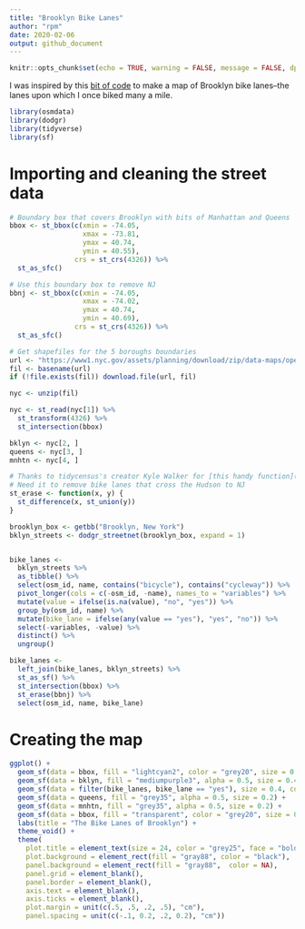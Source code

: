 ```yaml
---
title: "Brooklyn Bike Lanes"
author: "rpm"
date: 2020-02-06
output: github_document
---
```


```r
knitr::opts_chunk$set(echo = TRUE, warning = FALSE, message = FALSE, dpi = 340)
```

I was inspired by this [bit of code](https://github.com/deanmarchiori/culburra/blob/master/culburra.Rmd) to make a map of Brooklyn bike lanes--the lanes upon which I once biked many a mile.

```r
library(osmdata)
library(dodgr)
library(tidyverse)
library(sf)
```

# Importing and cleaning the street data

```r
# Boundary box that covers Brooklyn with bits of Manhattan and Queens
bbox <- st_bbox(c(xmin = -74.05, 
                  xmax = -73.81, 
                  ymax = 40.74,
                  ymin = 40.55), 
                crs = st_crs(4326)) %>% 
  st_as_sfc()

# Use this boundary box to remove NJ
bbnj <- st_bbox(c(xmin = -74.05, 
                  xmax = -74.02, 
                  ymax = 40.74,
                  ymin = 40.69), 
                crs = st_crs(4326)) %>% 
  st_as_sfc()

# Get shapefiles for the 5 boroughs boundaries
url <- "https://www1.nyc.gov/assets/planning/download/zip/data-maps/open-data/nybb_19d.zip"
fil <- basename(url)
if (!file.exists(fil)) download.file(url, fil)

nyc <- unzip(fil)

nyc <- st_read(nyc[1]) %>% 
  st_transform(4326) %>% 
  st_intersection(bbox)

bklyn <- nyc[2, ]
queens <- nyc[3, ]
mnhtn <- nyc[4, ]

# Thanks to tidycensus's creator Kyle Walker for [this handy function](https://walkerke.github.io/tidycensus/articles/spatial-data.html)
# Need it to remove bike lanes that cross the Hudson to NJ
st_erase <- function(x, y) {
  st_difference(x, st_union(y))
}

brooklyn_box <- getbb("Brooklyn, New York")
bklyn_streets <- dodgr_streetnet(brooklyn_box, expand = 1)


bike_lanes <- 
  bklyn_streets %>% 
  as_tibble() %>% 
  select(osm_id, name, contains("bicycle"), contains("cycleway")) %>% 
  pivot_longer(cols = c(-osm_id, -name), names_to = "variables") %>% 
  mutate(value = ifelse(is.na(value), "no", "yes")) %>% 
  group_by(osm_id, name) %>% 
  mutate(bike_lane = ifelse(any(value == "yes"), "yes", "no")) %>% 
  select(-variables, -value) %>% 
  distinct() %>% 
  ungroup()

bike_lanes <- 
  left_join(bike_lanes, bklyn_streets) %>% 
  st_as_sf() %>% 
  st_intersection(bbox) %>% 
  st_erase(bbnj) %>%
  select(osm_id, name, bike_lane)
```

# Creating the map
```r
ggplot() +
  geom_sf(data = bbox, fill = "lightcyan2", color = "grey20", size = 0.5) + 
  geom_sf(data = bklyn, fill = "mediumpurple3", alpha = 0.5, size = 0.43) + 
  geom_sf(data = filter(bike_lanes, bike_lane == "yes"), size = 0.4, color = "palegreen", show.legend = FALSE) +
  geom_sf(data = queens, fill = "grey35", alpha = 0.5, size = 0.2) +
  geom_sf(data = mnhtn, fill = "grey35", alpha = 0.5, size = 0.2) + 
  geom_sf(data = bbox, fill = "transparent", color = "grey20", size = 0.5) + 
  labs(title = "The Bike Lanes of Brooklyn") +
  theme_void() +
  theme(
    plot.title = element_text(size = 24, color = "grey25", face = "bold", family = "Olde English", vjust = 0),
    plot.background = element_rect(fill = "gray88", color = "black"),
    panel.background = element_rect(fill = "gray88",  color = NA),
    panel.grid = element_blank(), 
    panel.border = element_blank(),
    axis.text = element_blank(),
    axis.ticks = element_blank(), 
    plot.margin = unit(c(.5, .5, .2, .5), "cm"),
    panel.spacing = unit(c(-.1, 0.2, .2, 0.2), "cm"))
```

